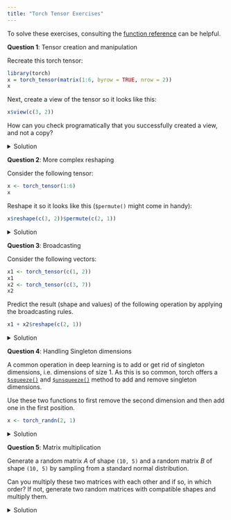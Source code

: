 ```yaml
---
title: "Torch Tensor Exercises"
---
```


:::{.callout-note}
To solve these exercises, consulting the [function reference](https://torch.mlverse.org/docs/reference/) can be helpful.
:::

**Question 1**: Tensor creation and manipulation

Recreate this torch tensor:

```r
library(torch)
x = torch_tensor(matrix(1:6, byrow = TRUE, nrow = 2))
x
```

Next, create a view of the tensor so it looks like this:

```r
x$view(c(3, 2))
```

How can you check programatically that you successfully created a view, and not a copy?

<details>
<summary>Solution</summary>

We start by creating the tensor:

```r
x = torch_tensor(matrix(1:6, byrow = TRUE, nrow = 2))
x
```

Then, we create a view of the tensor:

```r
y <- x$view(c(3, 2))
```

To check that we created a view, we can modify one of the tensors and see if the other one changes:

```r
x[1, 1] <- 100
y
```

</details>


**Question 2**: More complex reshaping

Consider the following tensor:

```r
x <- torch_tensor(1:6)
x
```

Reshape it so it looks like this (`$permute()` might come in handy):

```r
x$reshape(c(3, 2))$permute(c(2, 1))
```

<details>
<summary>Solution</summary>
When reshaping, we start by filling up rows, then columns (and then higher dimensions).
We therefore first reshape to `(3, 2)` and then permute the two dimensions to get the desired shape `(2, 3)`.


```r
x <- x$reshape(c(3, 2))
x
x$permute(c(2, 1))
```
</details>

**Question 3**: Broadcasting

Consider the following vectors:

```r
x1 <- torch_tensor(c(1, 2))
x1
x2 <- torch_tensor(c(3, 7))
x2
```

Predict the result (shape and values) of the following operation by applying the broadcasting rules.

```r
x1 + x2$reshape(c(2, 1))
```

<details>
<summary>Solution</summary>

The result is the following tensor:

```r
x1 + x2$reshape(c(2, 1))
```

We will now show how to arrive at this step by step.
According to the broadcasting rules, we start by adding a singletion dimension to the first tensor:

```r
x1 <- x1$reshape(c(1, 2))
```

Now, we have a tensor of shape `(1, 2)` and a tensor of shape `(2, 1)`.
Next, we extend the first tensor along the first dimension to match the second tensor:

```r
x1 <- x1$expand(c(2, 2))
```

We do this analogously for the second (reshaped) tensor:

```r
x2 <- x2$reshape(c(2, 1))$expand(c(2, 2))
```


```r
x1 + x2
```
</details>

**Question 4**: Handling Singleton dimensions

A common operation in deep learning is to add or get rid of singleton dimensions, i.e. dimensions of size 1.
As this is so common, torch offers a [`$squeeze()`](https://torch.mlverse.org/docs/reference/torch_squeeze.html) and [`$unsqueeze()`](https://torch.mlverse.org/docs/reference/torch_squeeze.html) method to add and remove singleton dimensions.

Use these two functions to first remove the second dimension and then add one in the first position.

```r
x <- torch_randn(2, 1)
```

<details>
<summary>Solution</summary>
```r
x$squeeze(2)$unsqueeze(1)
```
</details>


**Question 5**: Matrix multiplication

Generate a random matrix $A$ of shape `(10, 5)` and a random matrix $B$ of shape `(10, 5)` by sampling from a standard normal distribution.

Can you multiply these two matrices with each other and if so, in which order?
If not, generate two random matrices with compatible shapes and multiply them.

<details>
<summary>Solution</summary>

We can only multiply a matrix of shape `(n, k)` with a matrix of shape `(k, m)` if the number of columns in the first matrix matches the number of rows in the second matrix.

We can therefore not multiply the two matrices with each other in either order.

```r
A <- torch_randn(10, 5)
B <- torch_randn(10, 5)
A$matmul(B)
B$matmul(A)
```


To generate two random matrices with compatible shapes, we can generate two random matrices with shape `(10, 5)` and `(5, 10)`.

```r
A <- torch_randn(10, 5)
B <- torch_randn(5, 10)
A$matmul(B)
```

**Question 6**: Uniform sampling

Consider the following

Generate 10 random variables from a uniform distribution (using only torch functions) in the interval $[10, 20]$.

<details>
<summary>Solution</summary>

Because the uniform distribution of `torch` has no `min` and `max` parameters like `runif()`, we instead sample from a standard uniform distribution and then scale and shift it to the desired interval.

```r
n <- 10
a <- 10
b <- 20
x <- torch_rand(n) * (b - a) + a
```

</details>

Now, calculate the mean of the values that are larger than 15.


```r
mean(x[x > 15])
```


**Question 7**: Don't touch this

Consider the code below:

```r
f <- function(x) {
  x[1] <- torch_tensor(-99)
}
x <- torch_tensor(1:3)
y <- f(x)
x
```

Implement a new different version of this function that does not change the value of `x`.

<details>
<summary>Solution</summary>

```r
g <- function(x) {
  x <- x$clone()
  x[1] <- torch_tensor(-99)
  x
}
x <- torch_tensor(1:3)
y <- g(x)
x
```
</details>
